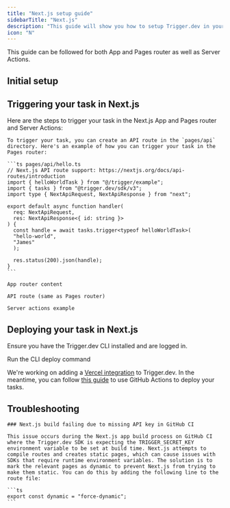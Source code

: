 ```yaml
---
title: "Next.js setup guide"
sidebarTitle: "Next.js"
description: "This guide will show you how to setup Trigger.dev in your existing Next.js project, test an example task, and view the run."
icon: "N"
---
```



<Note>This guide can be followed for both App and Pages router as well as Server Actions.</Note>

<Prerequisites framework="Next.js" />

## Initial setup

<Steps>
  <CliInitStep />
  <CliDevStep />
  <CliRunTestStep />
  <CliViewRunStep />
</Steps>

## Triggering your task in Next.js

Here are the steps to trigger your task in the Next.js App and Pages router and Server Actions:

<Tabs>

  <Tab title="Pages Router">

    To trigger your task, you can create an API route in the `pages/api` directory. Here's an example of how you can trigger your task in the Pages router:

    ```ts pages/api/hello.ts
    // Next.js API route support: https://nextjs.org/docs/api-routes/introduction
    import { helloWorldTask } from "@/trigger/example";
    import { tasks } from "@trigger.dev/sdk/v3";
    import type { NextApiRequest, NextApiResponse } from "next";

    export default async function handler(
      req: NextApiRequest,
      res: NextApiResponse<{ id: string }>
    ) {
      const handle = await tasks.trigger<typeof helloWorldTask>(
      "hello-world",
      "James"
      );

      res.status(200).json(handle);   
    }
    ```
  </Tab>

  <Tab title="App Router">

    App router content

    API route (same as Pages router)

    Server actions example

  </Tab>

</Tabs>

## Deploying your task in Next.js

Ensure you have the Trigger.dev CLI installed and are logged in.

Run the CLI deploy command

We're working on adding a [Vercel integration](/vercel-integration) to Trigger.dev. In the meantime, you can follow [this guide](/github-actions) to use GitHub Actions to deploy your tasks.

## Troubleshooting

    ### Next.js build failing due to missing API key in GitHub CI

    This issue occurs during the Next.js app build process on GitHub CI where the Trigger.dev SDK is expecting the TRIGGER_SECRET_KEY environment variable to be set at build time. Next.js attempts to compile routes and creates static pages, which can cause issues with SDKs that require runtime environment variables. The solution is to mark the relevant pages as dynamic to prevent Next.js from trying to make them static. You can do this by adding the following line to the route file:

    ```ts
    export const dynamic = "force-dynamic";
    ```

<UsefulNextSteps />
